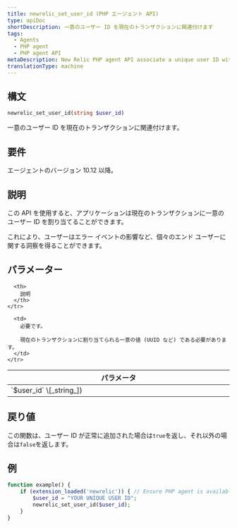 ```yaml
---
title: newrelic_set_user_id (PHP エージェント API)
type: apiDoc
shortDescription: 一意のユーザー ID を現在のトランザクションに関連付けます
tags:
  - Agents
  - PHP agent
  - PHP agent API
metaDescription: New Relic PHP agent API associate a unique user ID with the current transaction.
translationType: machine
---
```


## 構文

```php
newrelic_set_user_id(string $user_id)
```

一意のユーザー ID を現在のトランザクションに関連付けます。

## 要件

エージェントのバージョン 10.12 以降。

## 説明

この API を使用すると、アプリケーションは現在のトランザクションに一意のユーザー ID を割り当てることができます。

これにより、ユーザーはエラー イベントの影響など、個々のエンド ユーザーに関する洞察を得ることができます。

## パラメーター

<table>
  <thead>
    <tr>
      <th width="25%">
        パラメータ
      </th>

      <th>
        説明
      </th>
    </tr>
  </thead>

  <tbody>
    <tr>
      <td>
        `$user_id` \[_string_])
      </td>

      <td>
        必要です。

        現在のトランザクションに割り当てられる一意の値 (UUID など) である必要があります。
      </td>
    </tr>
  </tbody>
</table>

## 戻り値

この関数は、ユーザー ID が正常に追加された場合は`true`を返し、それ以外の場合は`false`を返します。

## 例

```php
function example() {
    if (extension_loaded('newrelic')) { // Ensure PHP agent is available
        $user_id = "YOUR UNIQUE USER ID";
        newrelic_set_user_id($user_id);
    }
}
```